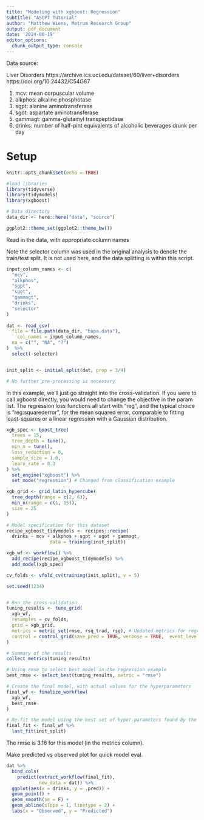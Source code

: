 ```yaml
---
title: "Modeling with xgboost: Regression"
subtitle: "ASCPT Tutorial"
author: "Matthew Wiens, Metrum Research Group"
output: pdf_document
date: '2024-06-19'
editor_options: 
  chunk_output_type: console
---
```


Data source: 

Liver Disorders
https://archive.ics.uci.edu/dataset/60/liver+disorders
https://doi.org/10.24432/C54G67

1. mcv: mean corpuscular volume
2. alkphos: alkaline phosphotase
3. sgpt: alanine aminotransferase
4. sgot: aspartate aminotransferase
5. gammagt: gamma-glutamyl transpeptidase
6. drinks: number of half-pint equivalents of alcoholic beverages drunk per day


# Setup


```r
knitr::opts_chunk$set(echo = TRUE)

#load libraries 
library(tidyverse)
library(tidymodels)
library(xgboost)

# Data directory
data_dir <- here::here("data", "source")

ggplot2::theme_set(ggplot2::theme_bw())
```

Read in the data, with appropriate column names

Note the selector column was used in the original analysis to denote the train/test split. It is not used here, and the data splitting is within this script.

```R

input_column_names <- c(
  "mcv",
  "alkphos",
  "sgpt",
  "sgot",
  "gammagt",
  "drinks",
  "selector"
) 
  
dat <- read_csv(
  file = file.path(data_dir, "bupa.data"),
    col_names = input_column_names,
  na = c("", "NA", "?")
)  %>% 
  select(-selector)



```


```R

init_split <- initial_split(dat, prop = 3/4)

# No further pre-processing is necessary

```

In this example, we'll just go straight into the cross-validation. If you were to call xgboost directly, you would need to change the objective in the param list. The regression loss functions all start with "reg", and the typical choice is "reg:squarederror", for the mean squared error, comparable to fitting least-squares or a linear regression with a Gaussian distribution. 

```R
xgb_spec <- boost_tree(
  trees = 15,
  tree_depth = tune(),
  min_n = tune(),
  loss_reduction = 0,        
  sample_size = 1.0, 
  learn_rate = 0.3      
) %>%
  set_engine("xgboost") %>%
  set_mode("regression") # Changed from classification example

xgb_grid <- grid_latin_hypercube(
  tree_depth(range = c(2, 6)),
  min_n(range = c(1, 15)),
  size = 25
)

# Model specification for this dataset
recipe_xgboost_tidymodels <- recipes::recipe(
  drinks ~ mcv + alkphos + sgpt + sgot + gammagt,
                data = training(init_split)) 

xgb_wf <- workflow() %>%
  add_recipe(recipe_xgboost_tidymodels) %>%
  add_model(xgb_spec)

cv_folds <- vfold_cv(training(init_split), v = 5)

set.seed(1234)


# Run the cross-validation
tuning_results <- tune_grid(
  xgb_wf,
  resamples = cv_folds,
  grid = xgb_grid,
  metrics = metric_set(rmse, rsq_trad, rsq), # Updated metrics for regression
  control = control_grid(save_pred = TRUE, verbose = TRUE,  event_level = "first")
)

# Summary of the results
collect_metrics(tuning_results)

# Using rmse to select best model in the regression example
best_rmse <- select_best(tuning_results, metric = "rmse")

# Create the final model, with actual values for the hyperparameters 
final_wf <- finalize_workflow(
  xgb_wf,
  best_rmse
)

# Re-fit the model using the best set of hyper-parameters found by the cross-validation
final_fit <- final_wf %>%
  last_fit(init_split) 
```

The rmse is 3.16 for this model (in the metrics column).

Make predicted vs observed plot for quick model eval.

```R

dat %>%
  bind_cols(
    predict(extract_workflow(final_fit),
            new_data = dat)) %>%
  ggplot(aes(x = drinks, y = .pred)) +
  geom_point() +
  geom_smooth(se = F) +
  geom_abline(slope = 1, linetype = 2) +
  labs(x = "Observed", y = "Predicted")
```